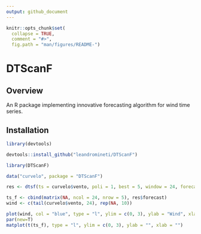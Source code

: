 ```yaml
---
output: github_document
---
```


```r
knitr::opts_chunk$set(
  collapse = TRUE,
  comment = "#>",
  fig.path = "man/figures/README-")
```

# DTScanF

## Overview

An R package implementing innovative forecasting algorithm for wind time series.

## Installation

```r
library(devtools)

devtools::install_github("leandromineti/DTScanF")
```

```r
library(DTScanF)

data("curvelo", package = "DTScanF")

res <- dtsf(ts = curvelo$vento, poli = 1, best = 5, window = 24, forecast = 10)

ts_f <- cbind(matrix(NA, ncol = 24, nrow = 5), res$forecast)
wind <- c(tail(curvelo$vento, 24), rep(NA, 10))

plot(wind, col = "blue", type = "l", ylim = c(0, 3), ylab = "Wind", xlab = "Hour")
par(new=T)
matplot(t(ts_f), type = "l", ylim = c(0, 3), ylab = "", xlab = "")

```
